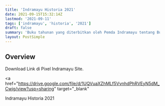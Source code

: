 ```yaml
---
title: 'Indramayu Historia 2021'
date: 2021-09-15T15:32:14Z
lastmod: '2021-09-11'
tags: ['indramayu', 'historia', '2021']
draft: false
summary: 'Buku tahunan yang diterbitkan oleh Pemda Indramayu tentang Bupati Indramayu'
layout: PostSimple
---
```


## Overview

Download Link di Pixel Indramayu Site.

<a
  href="https://drive.google.com/file/d/1UQVuaXZhMLf5VvnhdPhRVEyN5dM_Cwjg/view?usp=sharing"
  target="_blank"
>
  Indramayu Historia 2021
</a>
